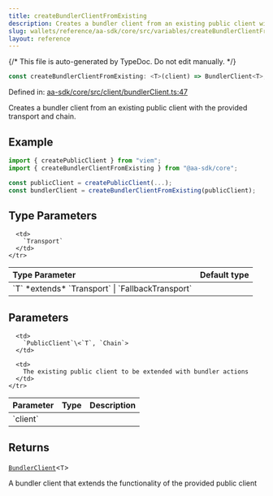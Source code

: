 ```yaml
---
title: createBundlerClientFromExisting
description: Creates a bundler client from an existing public client with the provided transport and chain.
slug: wallets/reference/aa-sdk/core/src/variables/createBundlerClientFromExisting
layout: reference
---
```


{/* This file is auto-generated by TypeDoc. Do not edit manually. */}

```ts
const createBundlerClientFromExisting: <T>(client) => BundlerClient<T>;
```

Defined in: [aa-sdk/core/src/client/bundlerClient.ts:47](https://github.com/alchemyplatform/aa-sdk/blob/9f926c402d1661309abbf8eae8431e52e8c5e53f/aa-sdk/core/src/client/bundlerClient.ts#L47)

Creates a bundler client from an existing public client with the provided transport and chain.

## Example

```ts
import { createPublicClient } from "viem";
import { createBundlerClientFromExisting } from "@aa-sdk/core";

const publicClient = createPublicClient(...);
const bundlerClient = createBundlerClientFromExisting(publicClient);
```

## Type Parameters

<table>
  <thead>
    <tr>
      <th align="left">Type Parameter</th>
      <th align="left">Default type</th>
    </tr>
  </thead>

  <tbody>
    <tr>
      <td>
        `T` *extends* `Transport` | `FallbackTransport`
      </td>

      <td>
        `Transport`
      </td>
    </tr>

  </tbody>
</table>

## Parameters

<table>
  <thead>
    <tr>
      <th align="left">Parameter</th>
      <th align="left">Type</th>
      <th align="left">Description</th>
    </tr>
  </thead>

  <tbody>
    <tr>
      <td>
        `client`
      </td>

      <td>
        `PublicClient`\<`T`, `Chain`>
      </td>

      <td>
        The existing public client to be extended with bundler actions
      </td>
    </tr>

  </tbody>
</table>

## Returns

[`BundlerClient`](../type-aliases/BundlerClient.mdx)\<`T`>

A bundler client that extends the functionality of the provided public client
